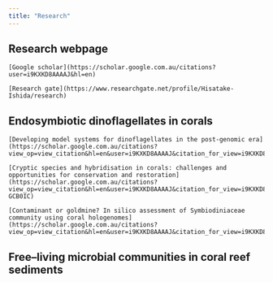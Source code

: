 ```yaml
---
title: "Research"
---
```


## Research webpage

```         
[Google scholar](https://scholar.google.com.au/citations?user=i9KXKD8AAAAJ&hl=en)
```

```         
[Research gate](https://www.researchgate.net/profile/Hisatake-Ishida/research)
```

## Endosymbiotic dinoflagellates in corals 

```         
[Developing model systems for dinoflagellates in the post‐genomic era](https://scholar.google.com.au/citations?view_op=view_citation&hl=en&user=i9KXKD8AAAAJ&citation_for_view=i9KXKD8AAAAJ:u5HHmVD_uO8C)
```

```         
[Cryptic species and hybridisation in corals: challenges and opportunities for conservation and restoration](https://scholar.google.com.au/citations?view_op=view_citation&hl=en&user=i9KXKD8AAAAJ&citation_for_view=i9KXKD8AAAAJ:9yKSN-GCB0IC)
```

```         
[Contaminant or goldmine? In silico assessment of Symbiodiniaceae community using coral hologenomes](https://scholar.google.com.au/citations?view_op=view_citation&hl=en&user=i9KXKD8AAAAJ&citation_for_view=i9KXKD8AAAAJ:2osOgNQ5qMEC)
```

## Free–living microbial communities in coral reef sediments
